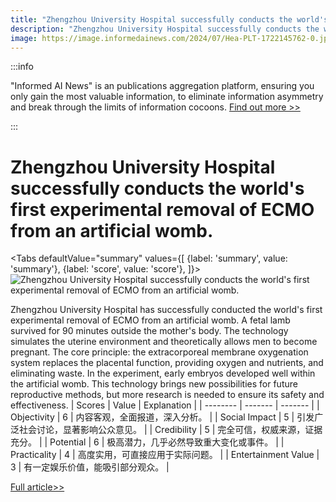 ```yaml
---
title: "Zhengzhou University Hospital successfully conducts the world's first experimental removal of ECMO from an artificial womb."
description: "Zhengzhou University Hospital successfully conducts the world's first experimental removal of ECMO from an artificial womb."
image: https://image.informedainews.com/2024/07/Hea-PLT-1722145762-0.jpg
---
```



:::info

"Informed AI News" is an publications aggregation platform, ensuring you only gain the most valuable information, to eliminate information asymmetry and break through the limits of information cocoons.  [Find out more >>](/)

:::

# Zhengzhou University Hospital successfully conducts the world's first experimental removal of ECMO from an artificial womb.


<Tabs
	defaultValue="summary"
	values={[
	{label: 'summary', value: 'summary'},
	{label: 'score', value: 'score'},
]}>
<TabItem value="summary">
<img
  src="https://image.informedainews.com/2024/07/Hea-PLT-1722145762-0.jpg"
  alt="Zhengzhou University Hospital successfully conducts the world's first experimental removal of ECMO from an artificial womb."
/>



Zhengzhou University Hospital has successfully conducted the world's first experimental removal of ECMO from an artificial womb. A fetal lamb survived for 90 minutes outside the mother's body. The technology simulates the uterine environment and theoretically allows men to become pregnant. The core principle: the extracorporeal membrane oxygenation system replaces the placental function, providing oxygen and nutrients, and eliminating waste. In the experiment, early embryos developed well within the artificial womb. This technology brings new possibilities for future reproductive methods, but more research is needed to ensure its safety and effectiveness.
</TabItem>
<TabItem value="score">
	| Scores     | Value   | Explanation |
	| -------- | ------- | ------- |
	| Objectivity  | 6    | 内容客观，全面报道，深入分析。    |
	| Social Impact | 5     | 引发广泛社会讨论，显著影响公众意见。    |
	| Credibility    | 5    | 完全可信，权威来源，证据充分。    |
	| Potential    | 6    | 极高潜力，几乎必然导致重大变化或事件。    |
	| Practicality    | 4    | 高度实用，可直接应用于实际问题。    |
	| Entertainment Value    | 3    | 有一定娱乐价值，能吸引部分观众。    |
</TabItem>
</Tabs>

[Full article>>](https://www.cnbeta.com.tw/articles/science/1439941.htm)
